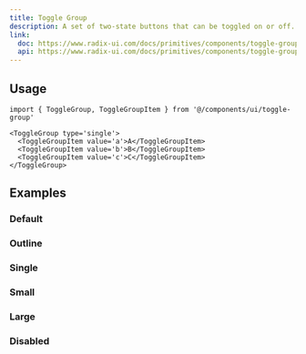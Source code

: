 ```yaml
---
title: Toggle Group
description: A set of two-state buttons that can be toggled on or off.
link:
  doc: https://www.radix-ui.com/docs/primitives/components/toggle-group
  api: https://www.radix-ui.com/docs/primitives/components/toggle-group#api-reference
---
```


<ComponentPreview name='toggle-group/toggle-group' />

## Usage

```tsx
import { ToggleGroup, ToggleGroupItem } from '@/components/ui/toggle-group'
```

```tsx
<ToggleGroup type='single'>
  <ToggleGroupItem value='a'>A</ToggleGroupItem>
  <ToggleGroupItem value='b'>B</ToggleGroupItem>
  <ToggleGroupItem value='c'>C</ToggleGroupItem>
</ToggleGroup>
```

## Examples

### Default

<ComponentPreview name='toggle-group/toggle-group' />

### Outline

<ComponentPreview name='toggle-group/outline' />

### Single

<ComponentPreview name='toggle-group/single' />

### Small

<ComponentPreview name='toggle-group/small' />

### Large

<ComponentPreview name='toggle-group/large' />

### Disabled

<ComponentPreview name='toggle-group/disabled' />

